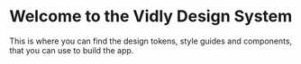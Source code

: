 
<Meta title="Tokens/1. Intro" />

<div className="bg-slate-300 p-4">

# Welcome to the Vidly Design System

This is where you can find the design tokens, style guides and components, that you can use to build the app.

</div>
